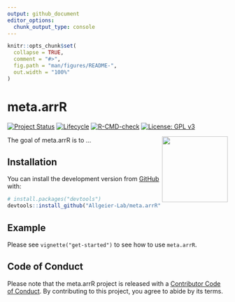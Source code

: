 ```yaml
---
output: github_document
editor_options: 
  chunk_output_type: console
---
```


<!-- README.md is generated from README.Rmd. Please edit that file -->

```r
knitr::opts_chunk$set(
  collapse = TRUE,
  comment = "#>",
  fig.path = "man/figures/README-",
  out.width = "100%"
)
```

# meta.arrR

<!-- badges: start -->

[![Project Status](https://www.repostatus.org/badges/latest/active.svg)](https://www.repostatus.org/#active)
[![Lifecycle](https://lifecycle.r-lib.org/articles/figures/lifecycle-experimental.svg)](https://lifecycle.r-lib.org/articles/stages.html)
[![R-CMD-check](https://github.com/Allgeier-Lab/meta.arrR/workflows/R-CMD-check/badge.svg)](https://github.com/Allgeier-Lab/meta.arrR/actions)
[![License: GPL v3](https://img.shields.io/badge/License-GPLv3-blue.svg)](https://www.gnu.org/licenses/gpl-3.0)

<!-- badges: end -->

<img src="man/figures/logo.png" align="right" width="150" />

The goal of meta.arrR is to ...

## Installation

You can install the development version from [GitHub](https://github.com/) with:

``` r
# install.packages("devtools")
devtools::install_github("Allgeier-Lab/meta.arrR")
```
## Example

Please see `vignette("get-started")` to see how to use `meta.arrR`.

## Code of Conduct
  
Please note that the meta.arrR project is released with a [Contributor Code of Conduct](https://contributor-covenant.org/version/2/0/CODE_OF_CONDUCT.html). By contributing to this project, you agree to abide by its terms.
